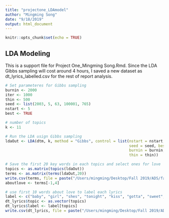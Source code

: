 ```yaml
---
title: "projectone_LDAmodel"
author: "Mingming Song"
date: "9/18/2019"
output: html_document
---
```


```r
knitr::opts_chunk$set(echo = TRUE)
```

## LDA Modeling

This is a support file for Project One_Mingming Song.Rmd. Since the LDA Gibbs sampling will cost around 4 hours, I saved a new dataset as dt_lyrics_labelled.csv for the rest of report analysis.

```r
# Set parameteres for Gibbs sampling
burnin <- 2000
iter <- 1000
thin <- 500
seed <- list(2003, 5, 63, 100001, 765)
nstart <- 5
best <- TRUE

# number of topics
k <- 11

# Run the LDA usign Gibbs sampling
ldaOut <- LDA(dtm, k, method = "Gibbs", control = list(nstart = nstart,
                                                       seed = seed, best = best,
                                                       burnin = burnin, iter = iter,
                                                       thin = thin))
```

```r
# Save the first 20 key words in each topics and select ones for love
topics <- as.matrix(topics(ldaOut))
terms <- as.matrix(terms(ldaOut,20))
write.csv(terms, file = paste("/Users/mingming/Desktop/Fall 2019/ADS/fall2019-proj1--songm0428/output/LDATerms.csv"))
aboutlove <- terms[-1,4]
```

```r
# use first 10 words about love to label each lyrics
label <- c("baby", "girl", "shes", "tonight", "kiss", "gotta", "sweet", "mine", "true", "touch")
dt_lyrics$topic <- as.vector(topics)
dt_lyrics$label <- label[topics]
write.csv(dt_lyrics, file = paste("/Users/mingming/Desktop/Fall 2019/ADS/fall2019-proj1--songm0428/output/dt_lyrics_labelled.csv"))
```
